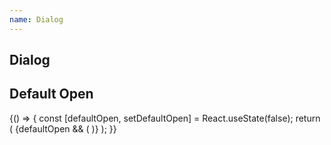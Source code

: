 ```yaml
---
name: Dialog
---
```



## Dialog

<Playground>
  <Box p="$8">
    <Dialog>
      <Button>New workspace</Button>
      {(close) => (
        <Dialog.Modal>
          <Dialog.Title level={3}>Create new workspace</Dialog.Title>
          <Box
            pt="$4"
            as="form"
            onSubmit={(e) => {
              e.preventDefault();
              window.alert(e.currentTarget['workspace-name'].value);
            }}
          >
            <Flex flow="column" gap="2">
              <TextField placeholder="Carefive" name="workspace-name" label="Workspace name" />
              <Picker>
                <Item label="Item 1" />
                <Item label="Item 2" />
              </Picker>
            </Flex>
            <Box pb="$10" />
            <Flex flow="row-reverse" gap="sm">
              <Button type="submit" variant="primary">
                Create
              </Button>
              <Button onClick={close} variant="flat">
                Cancel
              </Button>
            </Flex>
          </Box>
        </Dialog.Modal>
      )}
    </Dialog>
  </Box>
</Playground>

## Default Open

<Playground>
  {() => {
    const [defaultOpen, setDefaultOpen] = React.useState(false);
    return (
      <Box p="$8">
        <Flex flow="row" cross="center" main="start" gap="sm">
          <Box>
            <Switch label="Default open" value={defaultOpen} onChange={setDefaultOpen} />
          </Box>
          {defaultOpen && (
            <Dialog defaultOpen={defaultOpen}>
              <Button>New workspace</Button>
              {(close) => (
                <Dialog.Modal>
                  <Dialog.Title level={3}>Create new workspace</Dialog.Title>
                  <Box
                    pt="$4"
                    as="form"
                    onSubmit={(e) => {
                      e.preventDefault();
                      window.alert(e.currentTarget['workspace-name'].value);
                    }}
                  >
                    <TextField placeholder="Carefive" name="workspace-name" label="Workspace name" />
                    <Box pb="$10" />
                    <Flex flow="row-reverse" gap="sm">
                      <Button type="submit" variant="primary">
                        Create
                      </Button>
                      <Button onClick={close} variant="flat">
                        Cancel
                      </Button>
                    </Flex>
                  </Box>
                </Dialog.Modal>
              )}
            </Dialog>
          )}
        </Flex>
      </Box>
    );
  }}
</Playground>
